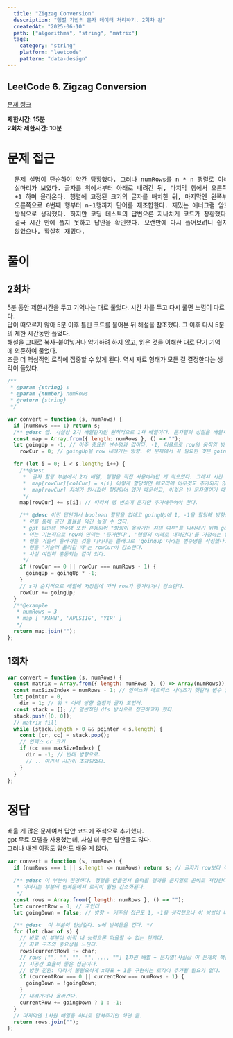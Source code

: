 ```yaml
---
  title: "Zigzag Conversion"
  description: "행렬 기반의 문자 데이터 처리하기. 2회차 완"
  createdAt: "2025-06-10"
  path: ["algorithms", "string", "matrix"] 
  tags:
    category: "string"
    platform: "leetcode"
    pattern: "data-design"
---
```


## LeetCode 6. Zigzag Conversion

[문제 링크](https://leetcode.com/problems/zigzag-conversion/description/)

**제한시간: 15분** <br/>
**2회차 제한시간: 10분**

# 문제 접근

<pre>
  문제 설명이 단순하여 약간 당황했다. 그러나 numRows를 n * n 행렬로 이해하니
  실마리가 보였다. 글자를 위에서부터 아래로 내려간 뒤, 마지막 행에서 오른쪽으로
  +1 하며 올라온다. 행렬에 고정된 크기의 글자를 배치한 뒤, 마지막엔 왼쪽부터
  오른쪽으로 0번째 행부터 n-1행까지 단어를 재조합한다. 재밌는 애너그램 암호화
  방식으로 생각했다. 하지만 코딩 테스트의 답변으론 지나치게 코드가 장황했다.
  결국 시간 안에 풀지 못하고 답안을 확인했다. 오랜만에 다시 풀어보려니 쉽지
  않았으나, 확실히 재밌다.
</pre>

# 풀이

## 2회차

5분 동안 제한시간을 두고 기억나는 대로 풀었다. 시간 차를 두고 다시 풀면 느낌이 다르다. <br/>
답이 떠오르지 않아 5분 이후 틀린 코드를 물어본 뒤 해설을 참조했다. 그 이후 다시 5분의 제한 시간동안 풀었다.<br/>
해설을 그대로 복사-붙여넣거나 암기하려 하지 않고, 읽은 것을 이해한 대로 단기 기억에 의존하여 풀었다. <br/>
조금 더 핵심적인 로직에 집중할 수 있게 된다. 역시 자료 형태가 모든 걸 결정한다는 생각이 들었다.

```js
/**
 * @param {string} s
 * @param {number} numRows
 * @return {string}
 */

var convert = function (s, numRows) {
  if (numRows === 1) return s;
  /** @desc 맵. 사실상 2차 배열같지만 원칙적으로 1차 배열이다. 문자열의 성질을 배열처럼 활용한다. */
  const map = Array.from({ length: numRows }, () => "");
  let goingUp = -1, // 아주 중요한 변수명과 값이다. -1, 디폴트로 row의 움직임 방향은 '올라가지 않는다'.
    rowCur = 0; // goingUp을 row 내려가는 방향. 이 문제에서 꼭 필요한 것은 goingUp과 행번호를 가리키는 인덱스이다.

  for (let i = 0; i < s.length; i++) {
    /**@desc
     *  글자 할당 부분에서 2차 배열, 행렬을 직접 사용하려던 게 착오였다. 그래서 시간 안에 못풀었다.
     *  map[rowCur][colCur] = s[i] 이렇게 할당하면 메모리에 아무것도 추가되지 않는다.
     *  map[rowCur] 자체가 원시값이 할당되어 있기 때문이고, 이것은 빈 문자열이기 때문이다.
     */
    map[rowCur] += s[i]; // 따라서 행 번호에 문자만 추가해주어야 한다.

    /** @desc 이전 답안에서 boolean 할당을 없애고 goingUp에 1, -1을 할당해 방향을 제어한다.
     * 이를 통해 공간 효율을 약간 높일 수 있다.
     * gpt 답안의 변수명 또한 혼동되어 "방향이 올라가는 지의 여부"를 나타내기 위해 goingUp으로 바꿨다.
     * 이는 기본적으로 row의 인덱는 '증가한다', '행렬의 아래로 내려간다'를 가정하는 변수명이며,
     * 행을 거슬러 올라가는 것을 나타내는 플래그로 'goingUp'이라는 변수명을 작성했다.
     * 행을 '거슬러 올라갈 때'는 rowCur이 감소한다.
     * 사실 여전히 혼동되는 감이 있다.
     */
    if (rowCur == 0 || rowCur === numRows - 1) {
      goingUp = goingUp * -1;
    }
    // s가 순차적으로 배열에 저장됨에 따라 row가 증가하거나 감소한다.
    rowCur += goingUp;
  }
  /**@example
   * numRows = 3
   * map [ 'PAHN', 'APLSIIG', 'YIR' ]
   */
  return map.join("");
};
```

## 1회차

```js
var convert = function (s, numRows) {
  const matrix = Array.from({ length: numRows }, () => Array(numRows)); // 글자 저장 행렬
  const maxSizeIndex = numRows - 1; // 인덱스와 매트릭스 사이즈가 헷갈려 변수 할당했다
  let pointer = 0,
    dir = 1; // 위 * 아래 방향 결정과 글자 포인터.
  const stack = []; // 일반적인 dfs 방식으로 접근하고자 했다.
  stack.push([0, 0]);
  // matrix fill
  while (stack.length > 0 && pointer < s.length) {
    const [cr, cc] = stack.pop();
    // 인덱스 or 크기
    if (cc === maxSizeIndex) {
      dir = -1; // 반대 방향으로.
      // .. 여기서 시간이 초과되었다.
    }
  }
};
```

# 정답

배울 게 많은 문제여서 답안 코드에 주석으로 추가했다. <br/>
gpt 무료 모델을 사용했는데, 사실 더 좋은 답안들도 많다. <br/>
그러나 내겐 이정도 답안도 배울 게 많다.

```js
var convert = function (s, numRows) {
  if (numRows === 1 || s.length <= numRows) return s; // 글자가 row보다 작으면 원래 순서대로 나온다.

  /** @desc 이 부분이 현명하다. 행렬을 만들면서 출력될 결과를 문자열로 곧바로 저장한다.
   * 이어지는 부분의 반복문에서 로직이 훨씬 간소화된다.
   */
  const rows = Array.from({ length: numRows }, () => "");
  let currentRow = 0; // 포인터
  let goingDown = false; // 방향 - 기존의 접근도 1, -1을 생각했으나 이 방법이 나은 것 같다.

  /** @desc  이 부분이 인상깊다. s에 반복문을 건다. */
  for (let char of s) {
    // 바로 이 부분이 아직 내 능력으론 떠올릴 수 없는 한계다.
    // 자료 구조의 중요성을 느낀다.
    rows[currentRow] += char;
    // rows ["", "", "", "", ..., ""] 1차원 배열 + 문자열(사실상 이 문제의 핵심인 연속된 데이터)을 구성한다.
    // 시공간 효율이 좋은 접근이다.
    // 방향 전환: 따라서 불필요하게 x좌표 + 1을 구현하는 로직이 추가될 필요가 없다.
    if (currentRow === 0 || currentRow === numRows - 1) {
      goingDown = !goingDown;
    }
    // 내려가거나 올라간다.
    currentRow += goingDown ? 1 : -1;
  }
  // 마지막엔 1차원 배열을 하나로 합쳐주기만 하면 끝.
  return rows.join("");
};
```
